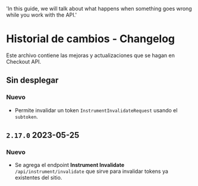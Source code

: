   'In this guide, we will talk about what happens when something goes wrong while you work with the API.'


# Historial de cambios - Changelog

Este archivo contiene las mejoras y actualizaciones que se hagan en Checkout API.

## Sin desplegar

### Nuevo

- Permite invalidar un token `InstrumentInvalidateRequest` usando el `subtoken`.

## `2.17.0` 2023-05-25

### Nuevo

- Se agrega el endpoint **Instrument Invalidate** `/api/instrument/invalidate` que sirve para invalidar tokens ya existentes del sitio.


